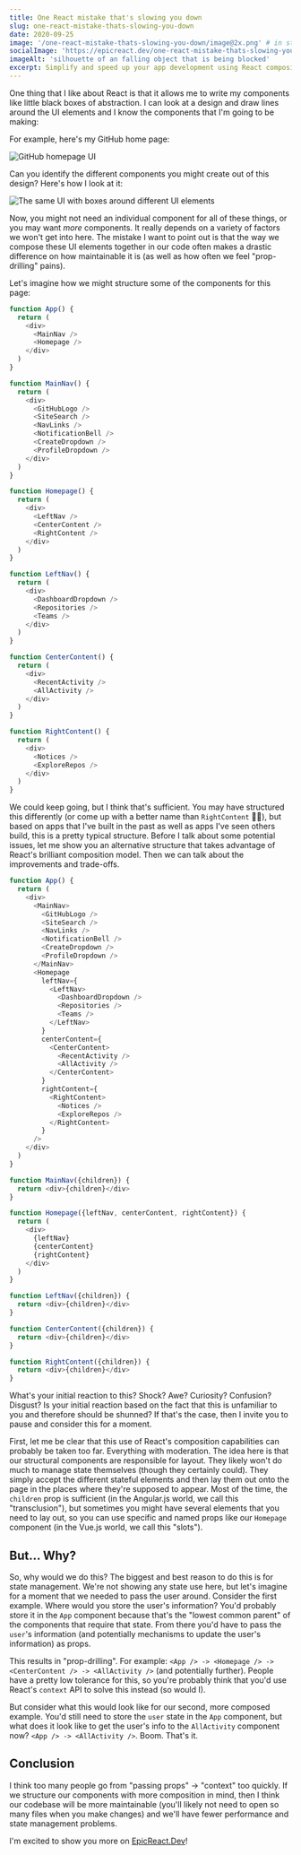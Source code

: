 ```yaml
---
title: One React mistake that's slowing you down
slug: one-react-mistake-thats-slowing-you-down
date: 2020-09-25
image: '/one-react-mistake-thats-slowing-you-down/image@2x.png' # in static folder
socialImage: 'https://epicreact.dev/one-react-mistake-thats-slowing-you-down/card@2x.png'
imageAlt: 'silhouette of an falling object that is being blocked'
excerpt: Simplify and speed up your app development using React composition
---
```


One thing that I like about React is that it allows me to write my components
like little black boxes of abstraction. I can look at a design and draw lines
around the UI elements and I know the components that I'm going to be making:

For example, here's my GitHub home page:

![GitHub homepage UI](/articles-images/one-react-mistake-thats-slowing-you-down/before.png)

Can you identify the different components you might create out of this design?
Here's how I look at it:

![The same UI with boxes around different UI elements](/articles-images/one-react-mistake-thats-slowing-you-down/marked-up.png)

Now, you might not need an individual component for all of these things, or you
may want _more_ components. It really depends on a variety of factors we won't
get into here. The mistake I want to point out is that the way we compose these
UI elements together in our code often makes a drastic difference on how
maintainable it is (as well as how often we feel "prop-drilling" pains).

Let's imagine how we might structure some of the components for this page:

```javascript
function App() {
  return (
    <div>
      <MainNav />
      <Homepage />
    </div>
  )
}

function MainNav() {
  return (
    <div>
      <GitHubLogo />
      <SiteSearch />
      <NavLinks />
      <NotificationBell />
      <CreateDropdown />
      <ProfileDropdown />
    </div>
  )
}

function Homepage() {
  return (
    <div>
      <LeftNav />
      <CenterContent />
      <RightContent />
    </div>
  )
}

function LeftNav() {
  return (
    <div>
      <DashboardDropdown />
      <Repositories />
      <Teams />
    </div>
  )
}

function CenterContent() {
  return (
    <div>
      <RecentActivity />
      <AllActivity />
    </div>
  )
}

function RightContent() {
  return (
    <div>
      <Notices />
      <ExploreRepos />
    </div>
  )
}
```

We could keep going, but I think that's sufficient. You may have structured this
differently (or come up with a better name than `RightContent` 🤦‍♂️), but based on
apps that I've built in the past as well as apps I've seen others build, this is
a pretty typical structure. Before I talk about some potential issues, let me
show you an alternative structure that takes advantage of React's brilliant
composition model. Then we can talk about the improvements and trade-offs.

```javascript
function App() {
  return (
    <div>
      <MainNav>
        <GitHubLogo />
        <SiteSearch />
        <NavLinks />
        <NotificationBell />
        <CreateDropdown />
        <ProfileDropdown />
      </MainNav>
      <Homepage
        leftNav={
          <LeftNav>
            <DashboardDropdown />
            <Repositories />
            <Teams />
          </LeftNav>
        }
        centerContent={
          <CenterContent>
            <RecentActivity />
            <AllActivity />
          </CenterContent>
        }
        rightContent={
          <RightContent>
            <Notices />
            <ExploreRepos />
          </RightContent>
        }
      />
    </div>
  )
}

function MainNav({children}) {
  return <div>{children}</div>
}

function Homepage({leftNav, centerContent, rightContent}) {
  return (
    <div>
      {leftNav}
      {centerContent}
      {rightContent}
    </div>
  )
}

function LeftNav({children}) {
  return <div>{children}</div>
}

function CenterContent({children}) {
  return <div>{children}</div>
}

function RightContent({children}) {
  return <div>{children}</div>
}
```

What's your initial reaction to this? Shock? Awe? Curiosity? Confusion? Disgust?
Is your initial reaction based on the fact that this is unfamiliar to you and
therefore should be shunned? If that's the case, then I invite you to pause and
consider this for a moment.

First, let me be clear that this use of React's composition capabilities can
probably be taken too far. Everything with moderation. The idea here is that our
structural components are responsible for layout. They likely won't do much to
manage state themselves (though they certainly could). They simply accept the
different stateful elements and then lay them out onto the page in the places
where they're supposed to appear. Most of the time, the `children` prop is
sufficient (in the Angular.js world, we call this "transclusion"), but sometimes
you might have several elements that you need to lay out, so you can use
specific and named props like our `Homepage` component (in the Vue.js world, we
call this "slots").

## But... Why?

So, why would we do this? The biggest and best reason to do this is for state
management. We're not showing any state use here, but let's imagine for a moment
that we needed to pass the user around. Consider the first example. Where would
you store the user's information? You'd probably store it in the `App` component
because that's the "lowest common parent" of the components that require that
state. From there you'd have to pass the `user`'s information (and potentially
mechanisms to update the user's information) as props.

This results in "prop-drilling". For example:
`<App /> -> <Homepage /> -> <CenterContent /> -> <AllActivity />` (and
potentially further). People have a pretty low tolerance for this, so you're
probably think that you'd use React's `context` API to solve this instead (so
would I).

But consider what this would look like for our second, more composed example.
You'd still need to store the `user` state in the `App` component, but what does
it look like to get the user's info to the `AllActivity` component now?
`<App /> -> <AllActivity />`. Boom. That's it.

## Conclusion

I think too many people go from "passing props" -> "context" too quickly. If we
structure our components with more composition in mind, then I think our
codebase will be more maintainable (you'll likely not need to open so many files
when you make changes) and we'll have fewer performance and state management
problems.

I'm excited to show you more on [EpicReact.Dev](https://epicreact.dev)!

